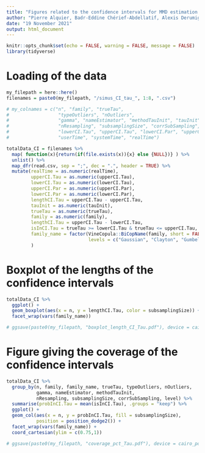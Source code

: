 ```yaml
---
title: "Figures related to the confidence intervals for MMD estimation of copulas"
author: "Pierre Alquier, Badr-Eddine Chérief-Abdellatif, Alexis Derumigny, and Jean-David Fermanian"
date: "19 November 2021"
output: html_document
---
```


```r
knitr::opts_chunk$set(echo = FALSE, warning = FALSE, message = FALSE)
library(tidyverse)
```


# Loading of the data

```r
my_filepath = here::here()
filenames = paste0(my_filepath, "/simus_CI_tau_", 1:8, ".csv")

# my_colnames = c("n", "family", "trueTau",
#                  "typeOutliers", "nOutliers",
#                  "gamma", "nameEstimator", "methodTauInit", "tauInit",
#                  "nResampling", "subsamplingSize", "corrSubSampling", "level",
#                  "lowerCI.Tau", "upperCI.Tau", "lowerCI.Par", "upperCI.Par",
#                  "userTime", "systemTime", "realTime")

totalData_CI = filenames %>%
  map( function(x){return(if(file.exists(x)){x} else {NULL})} ) %>%
  unlist() %>%
  map_dfr(read.csv, sep = ";", dec = ".", header = TRUE) %>%
  mutate(realTime = as.numeric(realTime),
         upperCI.Tau = as.numeric(upperCI.Tau),
         lowerCI.Tau = as.numeric(lowerCI.Tau),
         upperCI.Par = as.numeric(upperCI.Par),
         lowerCI.Par = as.numeric(lowerCI.Par),
         lengthCI.Tau = upperCI.Tau - upperCI.Tau,
         tauInit = as.numeric(tauInit),
         trueTau = as.numeric(trueTau),
         family = as.numeric(family),
         lengthCI.Tau = upperCI.Tau - lowerCI.Tau,
         isInCI.Tau = trueTau >= lowerCI.Tau & trueTau <= upperCI.Tau,
         family_name = factor(VineCopula::BiCopName(family, short = FALSE),
                              levels = c("Gaussian", "Clayton", "Gumbel","Frank") )
         )
```


# Boxplot of the lengths of the confidence intervals

```r
totalData_CI %>%
  ggplot() + 
  geom_boxplot(aes(x = n, y = lengthCI.Tau, color = subsamplingSize)) +
  facet_wrap(vars(family_name))

# ggsave(paste0(my_filepath, "boxplot_length_CI_Tau.pdf"), device = cairo_pdf)
```


# Figure giving the coverage of the confidence intervals

```r
totalData_CI %>%
  group_by(n, family, family_name, trueTau, typeOutliers, nOutliers,
           gamma, nameEstimator, methodTauInit,
           nResampling, subsamplingSize, corrSubSampling, level) %>%
  summarise(probInCI.Tau = mean(isInCI.Tau), .groups = "keep") %>%
  ggplot() + 
  geom_col(aes(x = n, y = probInCI.Tau, fill = subsamplingSize),
           position = position_dodge2()) +
  facet_wrap(vars(family_name)) +
  coord_cartesian(ylim = c(0.75,1))

# ggsave(paste0(my_filepath, "coverage_pct_Tau.pdf"), device = cairo_pdf)
```

